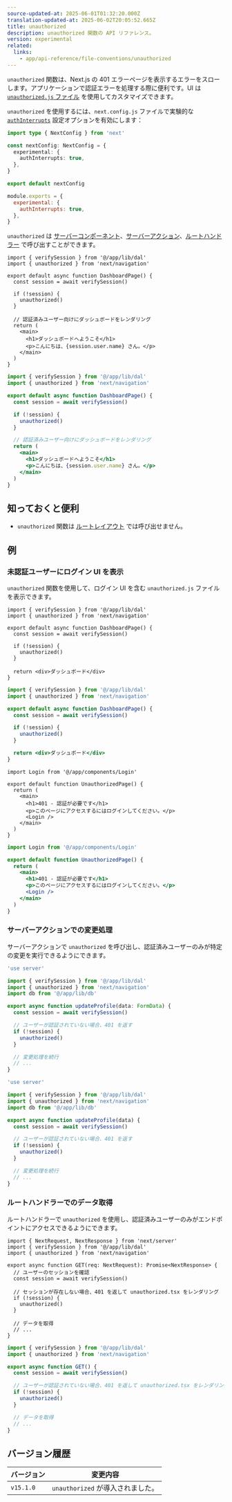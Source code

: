 ```yaml
---
source-updated-at: 2025-06-01T01:32:20.000Z
translation-updated-at: 2025-06-02T20:05:52.665Z
title: unauthorized
description: unauthorized 関数の API リファレンス。
version: experimental
related:
  links:
    - app/api-reference/file-conventions/unauthorized
---
```


`unauthorized` 関数は、Next.js の 401 エラーページを表示するエラーをスローします。アプリケーションで認証エラーを処理する際に便利です。UI は [`unauthorized.js` ファイル](/docs/app/api-reference/file-conventions/unauthorized) を使用してカスタマイズできます。

`unauthorized` を使用するには、`next.config.js` ファイルで実験的な [`authInterrupts`](/docs/app/api-reference/config/next-config-js/authInterrupts) 設定オプションを有効にします：

```ts filename="next.config.ts" switcher
import type { NextConfig } from 'next'

const nextConfig: NextConfig = {
  experimental: {
    authInterrupts: true,
  },
}

export default nextConfig
```

```js filename="next.config.js" switcher
module.exports = {
  experimental: {
    authInterrupts: true,
  },
}
```

`unauthorized` は [サーバーコンポーネント](/docs/app/getting-started/server-and-client-components)、[サーバーアクション](/docs/app/building-your-application/data-fetching/server-actions-and-mutations)、[ルートハンドラー](/docs/app/building-your-application/routing/route-handlers) で呼び出すことができます。

```tsx filename="app/dashboard/page.tsx" switcher
import { verifySession } from '@/app/lib/dal'
import { unauthorized } from 'next/navigation'

export default async function DashboardPage() {
  const session = await verifySession()

  if (!session) {
    unauthorized()
  }

  // 認証済みユーザー向けにダッシュボードをレンダリング
  return (
    <main>
      <h1>ダッシュボードへようこそ</h1>
      <p>こんにちは、{session.user.name} さん。</p>
    </main>
  )
}
```

```jsx filename="app/dashboard/page.js" switcher
import { verifySession } from '@/app/lib/dal'
import { unauthorized } from 'next/navigation'

export default async function DashboardPage() {
  const session = await verifySession()

  if (!session) {
    unauthorized()
  }

  // 認証済みユーザー向けにダッシュボードをレンダリング
  return (
    <main>
      <h1>ダッシュボードへようこそ</h1>
      <p>こんにちは、{session.user.name} さん。</p>
    </main>
  )
}
```

## 知っておくと便利

- `unauthorized` 関数は [ルートレイアウト](/docs/app/api-reference/file-conventions/layout#root-layout) では呼び出せません。

## 例

### 未認証ユーザーにログイン UI を表示

`unauthorized` 関数を使用して、ログイン UI を含む `unauthorized.js` ファイルを表示できます。

```tsx filename="app/dashboard/page.tsx" switcher
import { verifySession } from '@/app/lib/dal'
import { unauthorized } from 'next/navigation'

export default async function DashboardPage() {
  const session = await verifySession()

  if (!session) {
    unauthorized()
  }

  return <div>ダッシュボード</div>
}
```

```jsx filename="app/dashboard/page.js" switcher
import { verifySession } from '@/app/lib/dal'
import { unauthorized } from 'next/navigation'

export default async function DashboardPage() {
  const session = await verifySession()

  if (!session) {
    unauthorized()
  }

  return <div>ダッシュボード</div>
}
```

```tsx filename="app/unauthorized.tsx" switcher
import Login from '@/app/components/Login'

export default function UnauthorizedPage() {
  return (
    <main>
      <h1>401 - 認証が必要です</h1>
      <p>このページにアクセスするにはログインしてください。</p>
      <Login />
    </main>
  )
}
```

```jsx filename="app/unauthorized.js" switcher
import Login from '@/app/components/Login'

export default function UnauthorizedPage() {
  return (
    <main>
      <h1>401 - 認証が必要です</h1>
      <p>このページにアクセスするにはログインしてください。</p>
      <Login />
    </main>
  )
}
```

### サーバーアクションでの変更処理

サーバーアクションで `unauthorized` を呼び出し、認証済みユーザーのみが特定の変更を実行できるようにできます。

```ts filename="app/actions/update-profile.ts" switcher
'use server'

import { verifySession } from '@/app/lib/dal'
import { unauthorized } from 'next/navigation'
import db from '@/app/lib/db'

export async function updateProfile(data: FormData) {
  const session = await verifySession()

  // ユーザーが認証されていない場合、401 を返す
  if (!session) {
    unauthorized()
  }

  // 変更処理を続行
  // ...
}
```

```js filename="app/actions/update-profile.js" switcher
'use server'

import { verifySession } from '@/app/lib/dal'
import { unauthorized } from 'next/navigation'
import db from '@/app/lib/db'

export async function updateProfile(data) {
  const session = await verifySession()

  // ユーザーが認証されていない場合、401 を返す
  if (!session) {
    unauthorized()
  }

  // 変更処理を続行
  // ...
}
```

### ルートハンドラーでのデータ取得

ルートハンドラーで `unauthorized` を使用し、認証済みユーザーのみがエンドポイントにアクセスできるようにできます。

```tsx filename="app/api/profile/route.ts" switcher
import { NextRequest, NextResponse } from 'next/server'
import { verifySession } from '@/app/lib/dal'
import { unauthorized } from 'next/navigation'

export async function GET(req: NextRequest): Promise<NextResponse> {
  // ユーザーのセッションを確認
  const session = await verifySession()

  // セッションが存在しない場合、401 を返して unauthorized.tsx をレンダリング
  if (!session) {
    unauthorized()
  }

  // データを取得
  // ...
}
```

```jsx filename="app/api/profile/route.js" switcher
import { verifySession } from '@/app/lib/dal'
import { unauthorized } from 'next/navigation'

export async function GET() {
  const session = await verifySession()

  // ユーザーが認証されていない場合、401 を返して unauthorized.tsx をレンダリング
  if (!session) {
    unauthorized()
  }

  // データを取得
  // ...
}
```

## バージョン履歴

| バージョン   | 変更内容                    |
| --------- | -------------------------- |
| `v15.1.0` | `unauthorized` が導入されました。 |